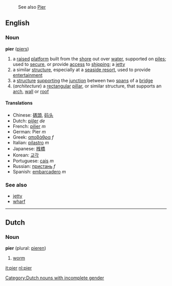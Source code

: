 :See also [[Pier]]
==English==
===Noun===
{{wikipedia}}
'''pier''' ([[piers]])

# a [[raise]]d [[platform]] built from the [[shore]] out over [[water]], supported on [[pile]]s; used to [[secure]], or provide [[access]] to [[shipping]]; a [[jetty]]
# a similar [[structure]], especially at a [[seaside resort]], used to provide [[entertainment]]
# a [[structure]] [[supporting]] the [[junction]] between two [[span]]s of a [[bridge]]
#(''architecture'') a [[rectangular]] [[pillar]], or similar structure, that supports an [[arch]], [[wall]] or [[roof]]

====Translations====
*Chinese: [[碼頭]], [[码头]]
*Dutch: [[pijler]] ''de'' [[Category:Dutch nouns with incomplete gender]]
*French: [[pilier]] ''m''
*German: Pier ''m''
*Greek: [[αποβάθρα]] ''f''
*Italian: [[pilastro]] ''m''
*Japanese: [[桟橋]]
*Korean: [[교각]]
*Portuguese: [[cais]] ''m''
*Russian: [[пристань]] ''f''
*Spanish: [[embarcadero]] ''m''

===See also===
*[[jetty]]
*[[wharf]]

----

==Dutch==
===Noun===
'''pier''' (plural: [[pieren]])

# [[worm]]

[[it:pier]]
[[nl:pier]]